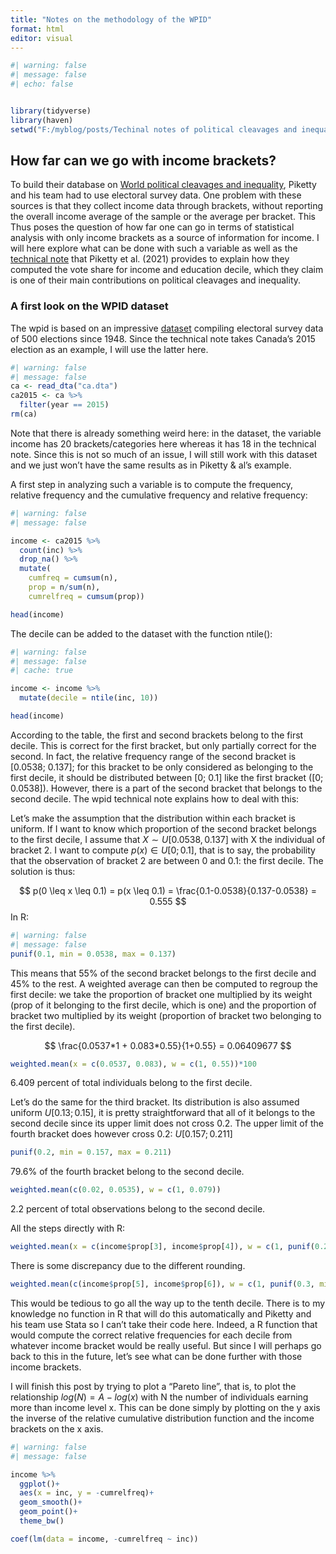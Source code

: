 ```yaml
---
title: "Notes on the methodology of the WPID"
format: html
editor: visual
---
```


```r
#| warning: false
#| message: false
#| echo: false


library(tidyverse)
library(haven)
setwd("F:/myblog/posts/Techinal notes of political cleavages and inequality")
```

## How far can we go with income brackets?

To build their database on [World political cleavages and inequality](https://wpid.world/), Piketty and his team had to use electoral survey data. One problem with these sources is that they collect income data through brackets, without reporting the overall income average of the sample or the average per bracket. This Thus poses the question of how far one can go in terms of statistical analysis with only income brackets as a source of information for income. I will here explore what can be done with such a variable as well as the [technical note](https://wid.world/document/building-the-world-political-cleavages-and-inequality-database-a-new-dataset-on-electoral-behaviors-in-50-democracies-1948-2020-world-inequality-lab-technical-note-2021-01/) that Piketty et al. (2021) provides to explain how they computed the vote share for income and education decile, which they claim is one of their main contributions on political cleavages and inequality.

### A first look on the WPID dataset

The wpid is based on an impressive [dataset](https://wpid.world/resources/en/zip/wpid-micro.zip) compiling electoral survey data of 500 elections since 1948. Since the technical note takes Canada's 2015 election as an example, I will use the latter here.

```r
#| warning: false
#| message: false
ca <- read_dta("ca.dta")
ca2015 <- ca %>% 
  filter(year == 2015)
rm(ca)
```

Note that there is already something weird here: in the dataset, the variable income has 20 brackets/categories here whereas it has 18 in the technical note. Since this is not so much of an issue, I will still work with this dataset and we just won't have the same results as in Piketty & al's example.

A first step in analyzing such a variable is to compute the frequency, relative frequency and the cumulative frequency and relative frequency:

```r
#| warning: false
#| message: false

income <- ca2015 %>% 
  count(inc) %>% 
  drop_na() %>% 
  mutate(
    cumfreq = cumsum(n),
    prop = n/sum(n),
    cumrelfreq = cumsum(prop))

head(income)
```

The decile can be added to the dataset with the function ntile():

```r
#| warning: false
#| message: false
#| cache: true

income <- income %>% 
  mutate(decile = ntile(inc, 10))

head(income)
```
According to the table, the first and second brackets belong to the first decile. This is correct for the first bracket, but only partially correct for the second. In fact, the relative frequency range of the second bracket is [0.0538; 0.137]; for this bracket to be only considered as belonging to the first decile, it should be distributed between [0; 0.1] like the first bracket ([0; 0.0538]). However, there is a part of the second bracket that belongs to the second decile. The wpid technical note explains how to deal with this: 

Let's make the assumption that the distribution within each bracket is uniform. If I want to know which proportion of the second bracket belongs to the first decile, I assume that $X \sim U[0.0538, 0.137]$ with X the individual of bracket 2. I want to compute $p(x) \in U[0;0.1]$, that is to say, the probability that the observation of bracket 2 are between 0 and 0.1: the first decile. The solution is thus:

$$
p(0 \leq x \leq 0.1) = p(x \leq 0.1) = \frac{0.1-0.0538}{0.137-0.0538} =  0.555
$$
In R:

```r
#| warning: false
#| message: false
punif(0.1, min = 0.0538, max = 0.137)
```
This means that 55% of the second bracket belongs to the first decile and 45% to the rest. A weighted average can then be computed to regroup the first decile: we take the proportion of bracket one multiplied by its weight (prop of it belonging to the first decile, which is one) and the proportion of bracket two multiplied by its weight (proportion of bracket two belonging to the first decile).

$$
\frac{0.0537*1 + 0.083*0.55}{1+0.55} = 0.06409677
$$
```r
weighted.mean(x = c(0.0537, 0.083), w = c(1, 0.55))*100
```

6.409 percent of total individuals belong to the first decile.



Let's do the same for the third bracket. Its distribution is also assumed uniform $U[0.13; 0.15]$, it is pretty straightforward that all of it belongs to the second decile since its upper limit does not cross 0.2. The upper limit of the fourth bracket does however cross 0.2: $U[0.157; 0.211]$

```r
punif(0.2, min = 0.157, max = 0.211)
```
79.6% of the fourth bracket belong to the second decile.

```r
weighted.mean(c(0.02, 0.0535), w = c(1, 0.079))
```
2.2 percent of total observations belong to the second decile.

All the steps directly with R:

```r
weighted.mean(x = c(income$prop[3], income$prop[4]), w = c(1, punif(0.2, min = income$cumrelfreq[3], max = income$cumrelfreq[4])))
```
There is some discrepancy due to the different rounding.


```r
weighted.mean(c(income$prop[5], income$prop[6]), w = c(1, punif(0.3, min = income$cumrelfreq[5], max = income$cumrelfreq[6])))
```

This would be tedious to go all the way up to the tenth decile. There is to my knowledge no function in R that will do this automatically and Piketty and his team use Stata so I can't take their code here. Indeed, a R function that would compute the correct relative frequencies for each decile from whatever income bracket would be really useful. But since I will perhaps go back to this in the future, let's see what can be done further with those income brackets. 

I will finish this post by trying to plot a "Pareto line", that is, to plot the relationship $log(N) = A - log(x)$ with N the number of individuals earning more than income level x. This can be done simply by plotting on the y axis the inverse of the relative cumulative distribution function and the income brackets on the x axis.

```r
#| warning: false
#| message: false

income %>% 
  ggplot()+
  aes(x = inc, y = -cumrelfreq)+
  geom_smooth()+
  geom_point()+
  theme_bw()

coef(lm(data = income, -cumrelfreq ~ inc))
```



















